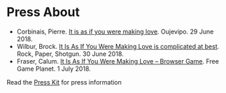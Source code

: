 # Press About

- Corbinais, Pierre. [It is as if you were making love](http://oujevipo.fr/general/6945-it-is-as-if-you-were-making-love/). Oujevipo. 29 June 2018.
- Wilbur, Brock. [It Is As If You Were Making Love is complicated at best](https://www.rockpapershotgun.com/2018/06/30/it-is-as-if-you-were-making-love-is-complicated-at-best/#more-560929). Rock, Paper, Shotgun. 30 June 2018.
- Fraser, Calum. [It Is As If You Were Making Love – Browser Game](https://www.freegameplanet.com/it-is-as-if-you-were-making-love-browser-game/). Free Game Planet. 1 July 2018.

Read the [Press Kit](../press) for press information
